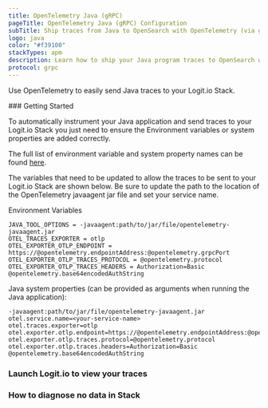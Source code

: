 ```yaml
---
title: OpenTelemetry Java (gRPC)
pageTitle: OpenTelemetry Java (gRPC) Configuration
subTitle: Ship traces from Java to OpenSearch with OpenTelemetry (via gRPC)
logo: java
color: "#f39100"
stackTypes: apm
description: Learn how to ship your Java program traces to OpenSearch with our example configurations.
protocol: grpc
---
```


Use OpenTelemetry to easily send Java traces to your Logit.io Stack.

<Steps>
  ### Getting Started

  To automatically instrument your Java application and send traces 
  to your   Logit.io Stack you just need to ensure the Environment 
  variables or system properties are added correctly.

  The full list of environment variable and system property names can be found 
  [here](https://github.com/open-telemetry/opentelemetry-java/blob/main/sdk-extensions/autoconfigure/README.md#opentelemetry-resource). 
  
  The variables that need to be updated to allow the traces to be sent 
  to your Logit.io Stack are shown below. Be sure to update the path to 
  the location of the OpenTelemetry javaagent jar file and set your service name.

  Environment Variables

  ```env copy
  JAVA_TOOL_OPTIONS = -javaagent:path/to/jar/file/opentelemetry-javaagent.jar
  OTEL_TRACES_EXPORTER = otlp
  OTEL_EXPORTER_OTLP_ENDPOINT = https://@opentelemetry.endpointAddress:@opentelemetry.grpcPort
  OTEL_EXPORTER_OTLP_TRACES_PROTOCOL = @opentelemetry.protocol
  OTEL_EXPORTER_OTLP_TRACES_HEADERS = Authorization=Basic @opentelemetry.base64encodedAuthString
  ```

  Java system properties (can be provided as arguments when running the Java application):

  ```env copy
  -javaagent:path/to/jar/file/opentelemetry-javaagent.jar
  otel.service.name=<your-service-name>
  otel.traces.exporter=otlp
  otel.exporter.otlp.endpoint=https://@opentelemetry.endpointAddress:@opentelemetry.grpcPort
  otel.exporter.otlp.traces.protocol=@opentelemetry.protocol
  otel.exporter.otlp.traces.headers=Authorization=Basic @opentelemetry.base64encodedAuthString
  ```

  ### Launch Logit.io to view your traces

  <LaunchStack utmMedium="apm" utmCampaign="java" source="apm_java_grpc" />

  ### How to diagnose no data in Stack

  <DiagnoseNoData />
</Steps>